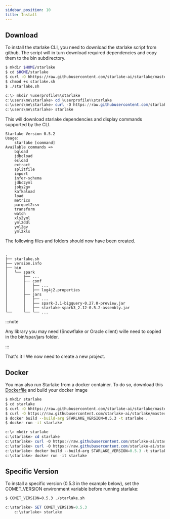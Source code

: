 ```yaml
---
sidebar_position: 10
title: Install
---
```



## Download

To install the starlake CLI, you need to download the starlake script from github. 
The script will in turn download required dependencies and copy them to the bin subdirectory.

<Tabs groupId="platforms">
<TabItem value="linux_macos" label="Linux/MacOS">

```sh
$ mkdir $HOME/starlake
$ cd $HOME/starlake
$ curl -O hhttps://raw.githubusercontent.com/starlake-ai/starlake/master/distrib/starlake.sh
$ chmod +x starlake.sh
$ ./starlake.sh
```

</TabItem>
<TabItem value="windows" label="Windows">

```powershell
c:\> mkdir %userprofile%\starlake
c:\users\me\starlake> cd %userprofile%\starlake
c:\users\me\starlake> curl -O https://raw.githubusercontent.com/starlake-ai/starlake/master/distrib/starlake.cmd
c:\users\me\starlake> starlake
```

</TabItem>
</Tabs>

This will download starlake dependencies and display commands supported by the CLI.


```
Starlake Version 0.5.2
Usage:
	starlake [command]
Available commands =>
	bqload
	jdbcload
	esload
	extract
	splitfile
	import
	infer-schema
	jdbc2yml
    jobs2gv
	kafkaload
	load
	metrics
	parquet2csv
	transform
	watch
	xls2yml
	yml2ddl
	yml2gv
	yml2xls
```

The following files and folders should now have been created.

```text {6,13,14}

.
├── starlake.sh
├── version.info
├── bin
│   └── spark
│       ├── ...
│       ├── conf
│       │   ├── ...
│       │   ├── log4j2.properties
│       ├── jars
│       │   ├── ...
│       │   ├── spark-3.1-bigquery-0.27.0-preview.jar
│       │   ├── starlake-spark3_2.12-0.5.2-assembly.jar
└──     └── └── ...

```

:::note

Any library you may need (Snowflake or Oracle client)  wille need to copied in the bin/spar/jars folder.

:::

That's it ! We now need to create a new project.


## Docker

You may also run Starlake from a docker container. To do so, download this [Dockerfile](https://github.com/starlake-ai/starlake/blob/master/distrib/Dockerfile)
and build your docker image


<Tabs groupId="platforms">
<TabItem value="linux_macos" label="Linux/MacOS">

```sh
$ mkdir starlake
$ cd starlake
$ curl -O hhttps://raw.githubusercontent.com/starlake-ai/starlake/master/distrib/starlake.sh
$ curl -O https://raw.githubusercontent.com/starlake-ai/starlake/master/distrib/Dockerfile
$ docker build --build-arg STARLAKE_VERSION=0.5.3 -t starlake .
$ docker run -it starlake
```

</TabItem>
<TabItem value="windows" label="Windows">

```powershell
c:\> mkdir starlake
c:\starlake> cd starlake
c:\starlake> curl -O https://raw.githubusercontent.com/starlake-ai/starlake/master/distrib/starlake.cmd
c:\starlake> curl -O https://raw.githubusercontent.com/starlake-ai/starlake/master/distrib/Dockerfile
c:\starlake> docker build --build-arg STARLAKE_VERSION=0.5.3 -t starlake .
c:\starlake> docker run -it starlake
```

</TabItem>
</Tabs>

## Specific Version

To install a specific version (0.5.3 in the example below), set the COMET_VERSION environment variable before running starlake:

<Tabs groupId="platforms">
<TabItem value="linux_macos" label="Linux/MacOS">

```sh
$ COMET_VERSION=0.5.3 ./starlake.sh
```

</TabItem>
<TabItem value="windows" label="Windows">

```powershell
c:\starlake> SET COMET_VERSION=0.5.3
    c:\starlake> starlake

```

</TabItem>
</Tabs>

